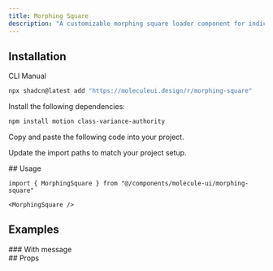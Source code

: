 ```yaml
---
title: Morphing Square
description: "A customizable morphing square loader component for indicating loading states in your application. Features smooth shape transitions and optional loading messages."
---
```


<ComponentPreview name="morphing-square-demo" />

## Installation

<Tabs defaultValue='cli'>

<TabsList>
  <TabsTrigger value="cli">CLI</TabsTrigger>
  <TabsTrigger value="manual">Manual</TabsTrigger>
</TabsList>

<TabsContent value='cli'>

```bash
npx shadcn@latest add "https://moleculeui.design/r/morphing-square"
```

</TabsContent>

<TabsContent value='manual'>

<Steps>

<Step>Install the following dependencies:</Step>

```bash
npm install motion class-variance-authority
```

<Step>Copy and paste the following code into your project.</Step>

<ComponentSource
  title="components/molecule-ui/spinning-circle.tsx"
  name="morphing-square"
/>

<Step>Update the import paths to match your project setup.</Step>

</Steps>

</TabsContent>

</Tabs>

<div className='mb-6'>
## Usage

```tsx
import { MorphingSquare } from "@/components/molecule-ui/morphing-square"
```

```tsx
<MorphingSquare />
```

</div>

## Examples

<div>
### With message

<ComponentPreview name="morphing-square-with-message-demo" />

</div>

<div>
## Props

<AutoTypeTable
  path="registry/molecule-ui/morphing-square.tsx"
  name="MorphingSquareProps"
/>

</div>
